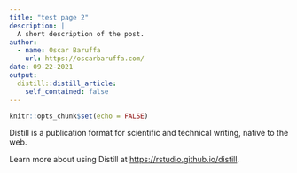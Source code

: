```yaml
---
title: "test page 2"
description: |
  A short description of the post.
author:
  - name: Oscar Baruffa
    url: https://oscarbaruffa.com/
date: 09-22-2021
output:
  distill::distill_article:
    self_contained: false
---
```



```r
knitr::opts_chunk$set(echo = FALSE)
```

Distill is a publication format for scientific and technical writing, native to the web.

Learn more about using Distill at <https://rstudio.github.io/distill>.


